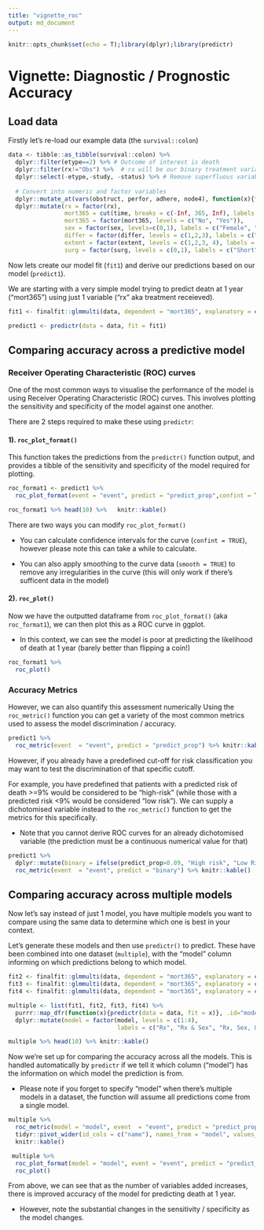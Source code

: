 ```yaml
---
title: "vignette_roc"
output: md_document
---
```


```r
knitr::opts_chunk$set(echo = T);library(dplyr);library(predictr)
```

# Vignette: Diagnostic / Prognostic Accuracy

## Load data

Firstly let's re-load our example data (the `survival::colon`)

```r
data <- tibble::as_tibble(survival::colon) %>%
  dplyr::filter(etype==2) %>% # Outcome of interest is death
  dplyr::filter(rx!="Obs") %>%  # rx will be our binary treatment variable
  dplyr::select(-etype,-study, -status) %>% # Remove superfluous variables
  
  # Convert into numeric and factor variables
  dplyr::mutate_at(vars(obstruct, perfor, adhere, node4), function(x){factor(x, levels=c(0,1), labels = c("No", "Yes"))}) %>%
  dplyr::mutate(rx = factor(rx),
                mort365 = cut(time, breaks = c(-Inf, 365, Inf), labels = c("Yes", "No")),
                mort365 = factor(mort365, levels = c("No", "Yes")),
                sex = factor(sex, levels=c(0,1), labels = c("Female", "Male")),
                differ = factor(differ, levels = c(1,2,3), labels = c("Well", "Moderate", "Poor")),
                extent = factor(extent, levels = c(1,2,3, 4), labels = c("Submucosa", "Muscle", "Serosa", "Contiguous Structures")),
                surg = factor(surg, levels = c(0,1), labels = c("Short", "Long")))
```


Now lets create our model fit (`fit1`) and derive our predictions based on our model (`predict1`).

We are starting with a very simple model trying to predict deatn at 1 year ("mort365") using just 1 variable ("rx" aka treatment receieved).

```r
fit1 <- finalfit::glmmulti(data, dependent = "mort365", explanatory = c("rx"))

predict1 <- predictr(data = data, fit = fit1)
```


## Comparing accuracy across a predictive model


### Receiver Operating Characteristic (ROC) curves

One of the most common ways to visualise the performance of the model is using Receiver Operating Characteristic (ROC) curves. This involves plotting the sensitivity and specificity of the model against one another.

There are 2 steps required to make these using `predictr`:


#### 1). `roc_plot_format()`

This function takes the predictions from the `predictr()` function output, and provides a tibble of the sensitivity and specificity of the model required for plotting.

```r
roc_format1 <- predict1 %>%
  roc_plot_format(event = "event", predict = "predict_prop",confint = T, smooth=T)

roc_format1 %>% head(10) %>%   knitr::kable()
```

There are two ways you can modify `roc_plot_format()`

 - You can calculate confidence intervals for the curve (`confint = TRUE`), however please note this can take a while to calculate.
 
 - You can also apply smoothing to the curve data (`smooth = TRUE`) to remove any irregularities in the curve (this will only work if there's sufficent data in the model)
 

#### 2). `roc_plot()`

Now we have the outputted dataframe from `roc_plot_format()` (aka `roc_format1`), we can then plot this as a ROC curve in ggplot.

 - In this context, we can see the model is poor at predicting the likelihood of death at 1 year (barely better than flipping a coin!)

```r
roc_format1 %>%
  roc_plot()
```

### Accuracy Metrics

However, we can also quantify this assessment numerically Using the `roc_metric()` function you can get a variety of the most common metrics used to assess the model discrimination / accuracy.


```r
predict1 %>%
  roc_metric(event  = "event", predict = "predict_prop") %>% knitr::kable()
```


However, if you already have a predefined cut-off for risk classification you may want to test the discrimination of that specific cutoff.

For example, you have predefined that patients with a predicted risk of death >=9% would be considered to be "high-risk" (while those with a predicted risk <9% would be considered "low risk"). We can supply a dichotomised variable instead to the `roc_metric()` function to get the metrics for this specifically.

 - Note that you cannot derive ROC curves for an already dichotomised variable (the prediction must be a continuous numerical value for that)


```r
predict1 %>%
  dplyr::mutate(binary = ifelse(predict_prop>0.09, "High risk", "Low Risk")) %>%
  roc_metric(event  = "event", predict = "binary") %>% knitr::kable()
```


## Comparing accuracy across multiple models

Now let's say instead of just 1 model, you have multiple models you want to compare using the same data to determine which one is best in your context.

Let's generate these models and then use `predictr()` to predict. These have been combined into one dataset (`multiple`), with the "model" column informing on which predictions belong to which model. 

```r
fit2 <- finalfit::glmmulti(data, dependent = "mort365", explanatory = c("rx", "sex"))
fit3 <- finalfit::glmmulti(data, dependent = "mort365", explanatory = c("rx", "sex","obstruct"))
fit4 <- finalfit::glmmulti(data, dependent = "mort365", explanatory = c("rx", "sex","obstruct", "differ"))

multiple <- list(fit1, fit2, fit3, fit4) %>%
  purrr::map_dfr(function(x){predictr(data = data, fit = x)}, .id="model") %>%
  dplyr::mutate(model = factor(model, levels = c(1:4),
                               labels = c("Rx", "Rx & Sex", "Rx, Sex, & Obstruct", "Rx, Sex, Obstruct, & Differ")))

multiple %>% head(10) %>% knitr::kable()
```

Now we're set up for comparing the accuracy across all the models. This is handled automatically by `predictr` if we tell it which column ("model") has the information on which model the prediction is from.

 - Please note if you forget to specify "model" when there's multiple models in a dataset, the function will assume all predictions come from a single model.

```r
multiple %>%
  roc_metric(model = "model", event  = "event", predict = "predict_prop") %>%
  tidyr::pivot_wider(id_cols = c("name"), names_from = "model", values_from = "metric") %>%
  knitr::kable()

 multiple %>%
  roc_plot_format(model = "model", event = "event", predict = "predict_prop",confint = F, smooth = F) %>%
  roc_plot()
```

From above, we can see that as the number of variables added increases, there is improved accuracy of the model for predicting death at 1 year.

 - However, note the substantial changes in the sensitivity / specificity as the model changes.
